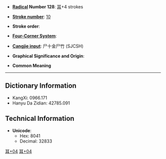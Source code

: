 * '''[[Wiktionary:Chinese radical index| Radical]] Number 128''': [[Wiktionary:Chinese radical index 耳|耳]]+4 strokes

* '''[[Wiktionary:Chinese total strokes index|Stroke number]]''': [[Wiktionary:Chinese total strokes index 10|10]]

* '''Stroke order''': 

* '''[[Wiktionary:Chinese four corner index|Four-Corner System]]''': 

* '''[[Wiktionary:Chinese Cangjie index|Cangjie input]]''': 尸十金尸竹 (SJCSH)

* '''Graphical Significance and Origin''': 

* '''Common Meaning'''

----

== Dictionary Information ==

* KangXi: 0966.171
* Hanyu Da Zidian: 42785.091

== Technical Information ==

* '''Unicode''':
** Hex: 8041
** Decimal: 32833

[[Category:CJKV Character articles lacking a common meaning|耳+04]]
[[Category:CJKV Character articles lacking all romanizations|耳+04]]